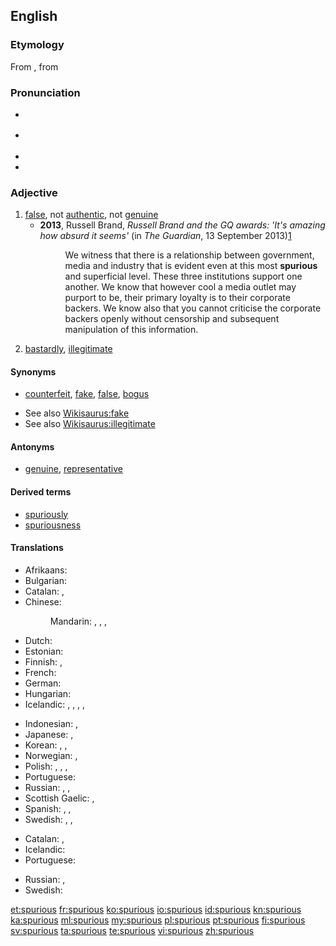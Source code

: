 {{was wotd|2007|November|27}}
==English==

===Etymology===
From {{etyl|LL.|en}} {{term|spurius||illegitimate, bastardly|lang=la}}, from {{term|spurcus||foul, base, low|lang=la}}

===Pronunciation===
* {{a|RP}} {{IPA|/ˈspjʊə.ɹi.əs/}}
* {{a|US}} {{IPA|/ˈspjʊ.ɹi.əs/|/ˈspjɔ.ɹi.əs/}}
* {{audio|en-us-spurious.ogg|Audio (US)}}
* {{rhymes|ʊəɹiəs}}

===Adjective===
{{en-adj}}

# [[false]], not [[authentic]], not [[genuine]]
#* '''2013''', Russell Brand, ''Russell Brand and the GQ awards: <nowiki>'It's amazing how absurd it seems'</nowiki>'' (in ''The Guardian'', 13 September 2013)[http://www.theguardian.com/culture/2013/sep/13/russell-brand-gq-awards-hugo-boss]
#*: We witness that there is a relationship between government, media and industry that is evident even at this most '''spurious''' and superficial level. These three institutions support one another. We know that however cool a media outlet may purport to be, their primary loyalty is to their corporate backers. We know also that you cannot criticise the corporate backers openly without censorship and subsequent manipulation of this information.
# {{context|archaic|lang=en}} [[bastardly]], [[illegitimate]]

====Synonyms====
* {{sense|false}} [[counterfeit]], [[fake]], [[false]], [[bogus]]
* See also [[Wikisaurus:fake]]
* See also [[Wikisaurus:illegitimate]]

====Antonyms====
* {{sense|false}} [[genuine]], [[representative]]

====Derived terms====
* [[spuriously]]
* [[spuriousness]]

====Translations====
{{trans-top|false}}
* Afrikaans: {{t|af|vals}}
* Bulgarian: {{t+|bg|фалшив|tr=falšív|sc=Cyrl}}
* Catalan: {{t|ca|espuri}}, {{t+|ca|fals}}
* Chinese:
*: Mandarin: {{t+|cmn|虛假|alt=虛假的|sc=Hani}}, {{t+|cmn|虚假|tr=xūjiǎ de|alt=虚假的|sc=Hani}}, {{t+|cmn|偽造|alt=偽造的|sc=Hani}}, {{t+|cmn|伪造|tr=wěizào de|alt=伪造的|sc=Hani}}
* Dutch: {{t+|nl|vals}}
* Estonian: {{t|et|võlts}}
* Finnish: {{t|fi|väärennetty}}, {{t+|fi|väärä}}
* French: {{t+|fr|faux}}
* German: {{t|de|unecht}}
* Hungarian: {{t+|hu|hamis}}
* Icelandic: {{t|is|óekta|m}}, {{t|is|falskur|m}}, {{t|is|falsaður|m}}, {{t|is|tál-}}, {{t|is|fals-}}
{{trans-mid}}
* Indonesian: {{t+|id|palsu}}, {{t+|id|tiru|alt=tiruan}}
* Japanese: {{t|ja|にせ物|tr=にせものの, nisemono no|alt=にせ物の|sc=Jpan}}, {{t+|ja|疑似|tr=ぎじの, giji no|alt=疑似の|sc=Jpan}}
* Korean: {{t+|ko|거짓|tr=geojis-ui|alt=거짓의|sc=Hang}}, {{t+|ko|속임수|tr=sogimsu-ui|alt=속임수의|sc=Hang}}, {{t+|ko|위조|tr=wijo-doen|alt=위조된|sc=Hang}}
* Norwegian: {{t+|no|falsk}}, {{t|no|uekte}}
* Polish: {{t+|pl|fałszywy}}, {{t+|pl|nieprawdziwy}}, {{t|pl|nieautentyczny}}, {{t|pl|podrobiony}}
* Portuguese: {{t+|pt|espúrio|m}}
* Russian: {{t+|ru|ложный|tr=lóžnyj}}, {{t+|ru|поддельный|m|tr=poddélʼnyj|sc=Cyrl}}, {{t+|ru|фальшивый|tr=falʹšívyj|sc=Cyrl}}
* Scottish Gaelic: {{t|gd|meallta}}, {{t|gd|mealltach}}
* Spanish: {{t+|es|espurio}}, {{t+|es|falso}}, {{t+|es|mentira}}
* Swedish: {{t+|sv|falsk}}, {{t+|sv|förfalskad}}, {{t+|sv|oäkta}}
{{trans-bottom}}

{{trans-top|illegitimate}}
* Catalan: {{t|ca|espuri}}, {{t|ca|bastard}}
* Icelandic: {{t|is|óskilgetinn|m}}
* Portuguese: {{t+|pt|espúrio|m}}
{{trans-mid}}
* Russian: {{t+|ru|внебрачный|m|tr=vnebráčnyj|sc=Cyrl}}, {{t+|ru|незаконнорожденный|m|tr=nezakonnoróždennyj|sc=Cyrl}}
* Swedish: {{t+|sv|oäkta}}
{{trans-bottom}}

[[et:spurious]]
[[fr:spurious]]
[[ko:spurious]]
[[io:spurious]]
[[id:spurious]]
[[kn:spurious]]
[[ka:spurious]]
[[ml:spurious]]
[[my:spurious]]
[[pl:spurious]]
[[pt:spurious]]
[[fi:spurious]]
[[sv:spurious]]
[[ta:spurious]]
[[te:spurious]]
[[vi:spurious]]
[[zh:spurious]]